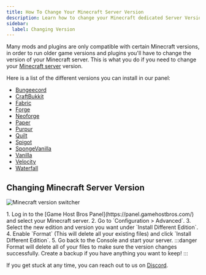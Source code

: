 ---
title: How To Change Your Minecraft Server Version
description: Learn how to change your Minecraft dedicated Server Version.
sidebar:
  label: Changing Version
---

Many mods and plugins are only compatible with certain Minecraft versions, in order to run older game versions and plugins you'll have to change the version of your Minecraft server. This is what you do if you need to change your [Minecraft server](https://www.gamehostbros.com/minecraft-server-hosting/) version.

Here is a list of the different versions you can install in our panel:
- [Bungeecord](https://www.spigotmc.org/go/bungeecord)
- [CraftBukkit](https://getbukkit.org/download/craftbukkit)
- [Fabric](https://fabricmc.net/)
- [Forge](https://forums.minecraftforge.net/)
- [Neoforge](https://neoforged.net/)
- [Paper](https://papermc.io/)
- [Purpur](https://purpurmc.org/)
- [Quilt](https://quiltmc.org/en/)
- [Spigot](https://www.spigotmc.org/)
- [SpongeVanilla](https://spongepowered.org/)
- [Vanilla](https://www.minecraft.net/en-us)
- [Velocity](https://papermc.io/software/velocity)
- [Waterfall](https://papermc.io/downloads/waterfall)

## Changing Minecraft Server Version

![Minecraft version switcher](../../../../assets/guide-images/mc-versions.png)

<Steps>
  1. Log in to the [Game Host Bros Panel](https://panel.gamehostbros.com/) and select your Minecraft server.
  2. Go to `Configuration > Advanced`.
  3. Select the new edition and version you want under `Install Different Edition`.
  4. Enable `Format` (This will delete all your existing files) and click `Install Different Edition`.
  5. Go back to the Console and start your server.
</Steps>
:::danger
Format will delete all of your files to make sure the version changes successfully. Create a backup if you have anything you want to keep!
:::

If you get stuck at any time, you can reach out to us on [Discord](https://discord.gg/FN4XgbAwzr).
